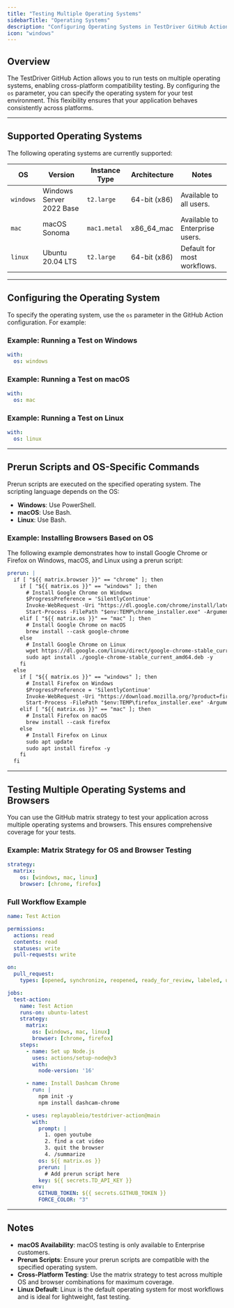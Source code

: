 ```yaml
---
title: "Testing Multiple Operating Systems"
sidebarTitle: "Operating Systems"
description: "Configuring Operating Systems in TestDriver GitHub Action"
icon: "windows"
---
```


## Overview
The TestDriver GitHub Action allows you to run tests on multiple operating systems, enabling cross-platform compatibility testing. By configuring the `os` parameter, you can specify the operating system for your test environment. This flexibility ensures that your application behaves consistently across platforms.

---

## Supported Operating Systems
The following operating systems are currently supported:

| OS       | Version                  | Instance Type | Architecture   | Notes                          |
|----------|--------------------------|---------------|----------------|--------------------------------|
| `windows`| Windows Server 2022 Base| `t2.large`    | 64-bit (x86)   | Available to all users.        |
| `mac`    | macOS Sonoma             | `mac1.metal`  | x86_64_mac     | Available to Enterprise users. |
| `linux`  | Ubuntu 20.04 LTS         | `t2.large`    | 64-bit (x86)   | Default for most workflows.    |

---

## Configuring the Operating System
To specify the operating system, use the `os` parameter in the GitHub Action configuration. For example:

### Example: Running a Test on Windows
```yaml
with:
  os: windows
```

### Example: Running a Test on macOS
```yaml
with:
  os: mac
```

### Example: Running a Test on Linux
```yaml
with:
  os: linux
```

---

## Prerun Scripts and OS-Specific Commands
Prerun scripts are executed on the specified operating system. The scripting language depends on the OS:
- **Windows**: Use PowerShell.
- **macOS**: Use Bash.
- **Linux**: Use Bash.

### Example: Installing Browsers Based on OS
The following example demonstrates how to install Google Chrome or Firefox on Windows, macOS, and Linux using a prerun script:

```yaml
prerun: |
  if [ "${{ matrix.browser }}" == "chrome" ]; then
    if [ "${{ matrix.os }}" == "windows" ]; then
      # Install Google Chrome on Windows
      $ProgressPreference = 'SilentlyContinue'
      Invoke-WebRequest -Uri "https://dl.google.com/chrome/install/latest/chrome_installer.exe" -OutFile "$env:TEMP\chrome_installer.exe"
      Start-Process -FilePath "$env:TEMP\chrome_installer.exe" -ArgumentList "/silent", "/install" -Wait
    elif [ "${{ matrix.os }}" == "mac" ]; then
      # Install Google Chrome on macOS
      brew install --cask google-chrome
    else
      # Install Google Chrome on Linux
      wget https://dl.google.com/linux/direct/google-chrome-stable_current_amd64.deb
      sudo apt install ./google-chrome-stable_current_amd64.deb -y
    fi
  else
    if [ "${{ matrix.os }}" == "windows" ]; then
      # Install Firefox on Windows
      $ProgressPreference = 'SilentlyContinue'
      Invoke-WebRequest -Uri "https://download.mozilla.org/?product=firefox-latest&os=win64&lang=en-US" -OutFile "$env:TEMP\firefox_installer.exe"
      Start-Process -FilePath "$env:TEMP\firefox_installer.exe" -ArgumentList "/S" -Wait
    elif [ "${{ matrix.os }}" == "mac" ]; then
      # Install Firefox on macOS
      brew install --cask firefox
    else
      # Install Firefox on Linux
      sudo apt update
      sudo apt install firefox -y
    fi
  fi
```

---

## Testing Multiple Operating Systems and Browsers
You can use the GitHub matrix strategy to test your application across multiple operating systems and browsers. This ensures comprehensive coverage for your tests.

### Example: Matrix Strategy for OS and Browser Testing
```yaml
strategy:
  matrix:
    os: [windows, mac, linux]
    browser: [chrome, firefox]
```

### Full Workflow Example
```yaml
name: Test Action

permissions:
  actions: read
  contents: read
  statuses: write
  pull-requests: write

on:
  pull_request:
    types: [opened, synchronize, reopened, ready_for_review, labeled, unlabeled]

jobs:
  test-action:
    name: Test Action
    runs-on: ubuntu-latest
    strategy:
      matrix:
        os: [windows, mac, linux]
        browser: [chrome, firefox]
    steps:
      - name: Set up Node.js
        uses: actions/setup-node@v3
        with:
          node-version: '16'

      - name: Install Dashcam Chrome
        run: |
          npm init -y
          npm install dashcam-chrome

      - uses: replayableio/testdriver-action@main
        with:
          prompt: |
            1. open youtube
            2. find a cat video
            3. quit the browser
            4. /summarize
          os: ${{ matrix.os }}
          prerun: |
            # Add prerun script here
          key: ${{ secrets.TD_API_KEY }}
        env:
          GITHUB_TOKEN: ${{ secrets.GITHUB_TOKEN }}
          FORCE_COLOR: "3"
```

---

## Notes
- **macOS Availability**: macOS testing is only available to Enterprise customers.
- **Prerun Scripts**: Ensure your prerun scripts are compatible with the specified operating system.
- **Cross-Platform Testing**: Use the matrix strategy to test across multiple OS and browser combinations for maximum coverage.
- **Linux Default**: Linux is the default operating system for most workflows and is ideal for lightweight, fast testing.
